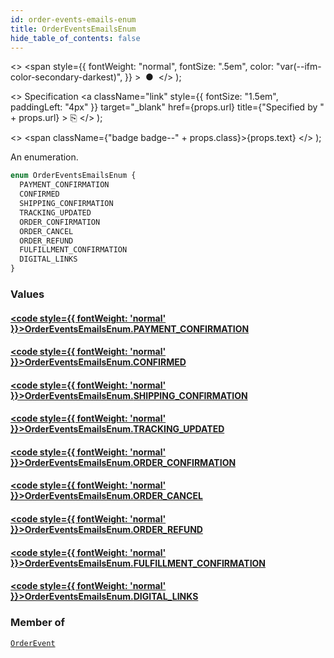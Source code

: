 ```yaml
---
id: order-events-emails-enum
title: OrderEventsEmailsEnum
hide_table_of_contents: false
---
```


  <>
    <span
      style={{
        fontWeight: "normal",
        fontSize: ".5em",
        color: "var(--ifm-color-secondary-darkest)",
      }}
    >
      &nbsp;●&nbsp;
    </span>
  </>
);

  <>
    Specification
    <a
      className="link"
      style={{ fontSize: "1.5em", paddingLeft: "4px" }}
      target="\_blank"
      href={props.url}
      title={"Specified by " + props.url}
    >
      ⎘
    </a>
  </>
);

  <>
    <span className={"badge badge--" + props.class}>{props.text}</span>
  </>
);

An enumeration.

```graphql
enum OrderEventsEmailsEnum {
  PAYMENT_CONFIRMATION
  CONFIRMED
  SHIPPING_CONFIRMATION
  TRACKING_UPDATED
  ORDER_CONFIRMATION
  ORDER_CANCEL
  ORDER_REFUND
  FULFILLMENT_CONFIRMATION
  DIGITAL_LINKS
}
```

### Values

#### [<code style={{ fontWeight: 'normal' }}>OrderEventsEmailsEnum.<b>PAYMENT_CONFIRMATION</b></code>](#)

>

#### [<code style={{ fontWeight: 'normal' }}>OrderEventsEmailsEnum.<b>CONFIRMED</b></code>](#)

>

#### [<code style={{ fontWeight: 'normal' }}>OrderEventsEmailsEnum.<b>SHIPPING_CONFIRMATION</b></code>](#)

>

#### [<code style={{ fontWeight: 'normal' }}>OrderEventsEmailsEnum.<b>TRACKING_UPDATED</b></code>](#)

>

#### [<code style={{ fontWeight: 'normal' }}>OrderEventsEmailsEnum.<b>ORDER_CONFIRMATION</b></code>](#)

>

#### [<code style={{ fontWeight: 'normal' }}>OrderEventsEmailsEnum.<b>ORDER_CANCEL</b></code>](#)

>

#### [<code style={{ fontWeight: 'normal' }}>OrderEventsEmailsEnum.<b>ORDER_REFUND</b></code>](#)

>

#### [<code style={{ fontWeight: 'normal' }}>OrderEventsEmailsEnum.<b>FULFILLMENT_CONFIRMATION</b></code>](#)

>

#### [<code style={{ fontWeight: 'normal' }}>OrderEventsEmailsEnum.<b>DIGITAL_LINKS</b></code>](#)

>

### Member of

[`OrderEvent`](../../../storefront/orders/objects/order-event) <Badge class="secondary" text="object"/>
